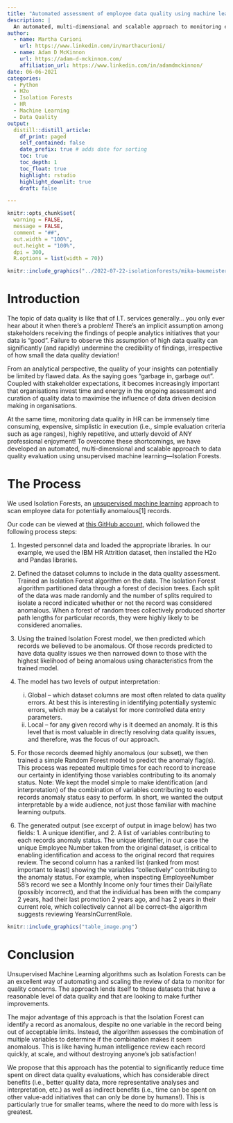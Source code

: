 ```yaml
---
title: "Automated assessment of employee data quality using machine learning"
description: |
  An automated, multi-dimensional and scalable approach to monitoring employee data quality using unsupervised machine learning.
author:
  - name: Martha Curioni
    url: https://www.linkedin.com/in/marthacurioni/
  - name: Adam D McKinnon
    url: https://adam-d-mckinnon.com/
    affiliation_url: https://www.linkedin.com/in/adamdmckinnon/
date: 06-06-2021
categories:
  - Python
  - H2o
  - Isolation Forests
  - HR
  - Machine Learning
  - Data Quality
output: 
  distill::distill_article:
    df_print: paged
    self_contained: false
    date_prefix: true # adds date for sorting
    toc: true
    toc_depth: 1
    toc_float: true
    highlight: rstudio
    highlight_downlit: true
    draft: false

---
```



```r

knitr::opts_chunk$set(
  warning = FALSE,
  message = FALSE,
  comment = "##",
  out.width = "100%",
  out.height = "100%",
  dpi = 300,
  R.options = list(width = 70))

```


```r

knitr::include_graphics("../2022-07-22-isolationforests/mika-baumeister-Wpnoqo2plFA-unsplash.jpg")

```




# Introduction

The topic of data quality is like that of I.T. services generally… you only ever hear about it when there’s a problem! There’s an implicit assumption among stakeholders receiving the findings of people analytics initiatives that your data is “good”. Failure to observe this assumption of high data quality can significantly (and rapidly) undermine the credibility of findings, irrespective of how small the data quality deviation! 

From an analytical perspective, the quality of your insights can potentially be limited by flawed data. As the saying goes “garbage in, garbage out”. Coupled with stakeholder expectations, it becomes increasingly important that organisations invest time and energy in the ongoing assessment and curation of quality data to maximise the influence of data driven decision making in organisations.

At the same time, monitoring data quality in HR can be immensely time consuming, expensive, simplistic in execution (i.e., simple evaluation criteria such as age ranges), highly repetitive, and utterly devoid of ANY professional enjoyment! To overcome these shortcomings, we have developed an automated, multi-dimensional and scalable approach to data quality evaluation using unsupervised machine learning—Isolation Forests. 

# The Process

We used Isolation Forests, an [unsupervised machine learning](https://www.adam-d-mckinnon.com/posts/2020-06-19-a-beginners-guide-to-machine-learning-for-hr-practitioners/) approach to scan employee data for potentially anomalous[1] records. 

Our code can be viewed at [this GitHub account](https://github.com/MarthaC-SBP/IsolationForrest_HR_data_anomalies), which followed the following process steps:

1. Ingested personnel data and loaded the appropriate libraries. In our example, we used the IBM HR Attrition dataset, then installed the H2o and Pandas libraries.

2. Defined the dataset columns to include in the data quality assessment. Trained an Isolation Forest algorithm on the data. The Isolation Forest algorithm partitioned data through a forest of decision trees. Each split of the data was made randomly and the number of splits required to isolate a record indicated whether or not the record was considered anomalous. When a forest of random trees collectively produced shorter path lengths for particular records, they were highly likely to be considered anomalies.

3. Using the trained Isolation Forest model, we then predicted which records we believed to be anomalous. Of those records predicted to have data quality issues we then narrowed down to those with the highest likelihood of being anomalous using characteristics from the trained model.

4. The model has two levels of output interpretation: 
    i. Global – which dataset columns are most often related to data quality errors. At best this is interesting in identifying potentially systemic errors, which may be a catalyst for more controlled data entry parameters. 
    ii. Local – for any given record why is it deemed an anomaly. It is this level that is most valuable in directly resolving data quality issues, and therefore, was the focus of our approach. 

5. For those records deemed highly anomalous (our subset), we then trained a simple Random Forest model to predict the anomaly flag(s). This process was repeated multiple times for each record to increase our certainty in identifying those variables contributing to its anomaly status. Note: We kept the model simple to make identification (and interpretation) of the combination of variables contributing to each records anomaly status easy to perform. In short, we wanted the output interpretable by a wide audience, not just those familiar with machine learning outputs. 

6. The generated output (see excerpt of output in image below) has two fields: 1. A unique identifier, and 2. A list of variables contributing to each records anomaly status. The unique identifier, in our case the unique Employee Number taken from the original dataset, is critical to enabling identification and access to the original record that requires review. The second column has a ranked list (ranked from most important to least) showing the variables "collectively" contributing to the anomaly status. For example, when inspecting EmployeeNumber 58's record we see a Monthly Income only four times their DailyRate (possibly incorrect), and that the individual has been with the company 2 years, had their last promotion 2 years ago, and has 2 years in their current role, which collectively cannot all be correct–the algorithm suggests reviewing YearsInCurrentRole.


```r
knitr::include_graphics("table_image.png")
```




# Conclusion

Unsupervised Machine Learning algorithms such as Isolation Forests can be an excellent way of automating and scaling the review of data to monitor for quality concerns. The approach lends itself to those datasets that have a reasonable level of data quality and that are looking to make further improvements.

The major advantage of this approach is that the Isolation Forest can identify a record as anomalous, despite no one variable in the record being out of acceptable limits. Instead, the algorithm assesses the combination of multiple variables to determine if the combination makes it seem anomalous. This is like having human intelligence review each record quickly, at scale, and without destroying anyone’s job satisfaction! 

We propose that this approach has the potential to significantly reduce time spent on direct data quality evaluations, which has considerable direct benefits (i.e., better quality data, more representative analyses and interpretation, etc.) as well as indirect benefits (i.e., time can be spent on other value-add initiatives that can only be done by humans!). This is particularly true for smaller teams, where the need to do more with less is greatest. 
